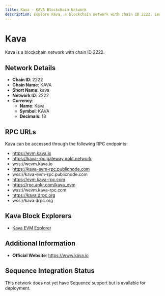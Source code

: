 ```yaml
--- 
title: Kava - KAVA Blockchain Network
description: Explore Kava, a blockchain network with chain ID 2222. Learn about its native currency, Kava, and how to interact with the network.
---
```


# Kava

Kava is a blockchain network with chain ID 2222.

## Network Details

- **Chain ID**: 2222
- **Chain Name**: KAVA
- **Short Name**: kava
- **Network ID**: 2222
- **Currency**: 
  - **Name**: Kava
  - **Symbol**: KAVA
  - **Decimals**: 18

## RPC URLs

Kava can be accessed through the following RPC endpoints:

- https://evm.kava.io
- https://kava-rpc.gateway.pokt.network
- wss://wevm.kava.io
- https://kava-evm-rpc.publicnode.com
- wss://kava-evm-rpc.publicnode.com
- https://evm.kava-rpc.com
- https://rpc.ankr.com/kava_evm
- wss://wevm.kava-rpc.com
- https://kava.drpc.org
- wss://kava.drpc.org

## Kava Block Explorers

- [Kava EVM Explorer](https://kavascan.com)

## Additional Information

- **Official Website**: https://www.kava.io

## Sequence Integration Status

This network does not yet have Sequence support but is available for deployment.
